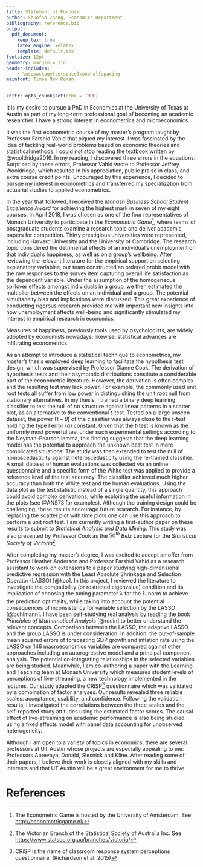 ```yaml
---
title: Statement of Purpose
author: Shuofan Zhang, Economics Department
bibliography: reference.bib
output:
  pdf_document:
    keep_tex: true
    latex_engine: xelatex
    template: default.tex
fontsize: 12pt
geometry: margin = 1in
header-includes:
    - \usepackage{setspace}\onehalfspacing
mainfont: Times New Roman
---
```


```r
knitr::opts_chunk$set(echo = TRUE)
```

It is my desire to pursue a PhD in Economics at the University of Texas at Austin as part of my long-term professional goal of becoming an academic researcher. I have a strong interest in econometrics and microeconomics.

It was the first econometric course of my master's program taught by Professor Farshid Vahid that piqued my interest. I was fascinated by the idea of tackling real-world problems based on economic theories and statistical methods. I could not stop reading the textbook written by @wooldridge2016. In my reading, I discovered three errors in the equations. Surprised by these errors, Professor Vahid wrote to Professor Jeffrey Wooldridge, which resulted in his appreciation, public praise in class, and extra course credit points. Encouraged by this experience, I decided to pursue my interest in econometrics and transferred my specialization from actuarial studies to applied econometrics. 

In the year that followed, I received the *Monash Business School Student Excellence Award* for achieving the highest mark in seven of my eight courses. In April 2018, I was chosen as one of the four representatives of Monash University to participate in the *Econometric Game*[^3], where teams of postgraduate students examine a research topic and deliver academic papers for competition. Thirty prestigious universities were represented, including Harvard University and the University of Cambridge. The research topic considered the detrimental effects of an individual's unemployment on that individual's happiness, as well as on a group's wellbeing. After reviewing the relevant literature for the empirical support on selecting explanatory variables, our team constructed an ordered probit model with the raw responses to the survey item capturing overall life satisfaction as the dependent variable. Under the assumption of the homogeneous spillover effects amongst individuals in a group, we then estimated the multiplier between the effects on an individual and a group. The potential simultaneity bias and implications were discussed. This great experience of conducting rigorous research provided me with important new insights into how unemployment affects well-being and significantly stimulated my interest in empirical research in economics.

Measures of happiness, previously tools used by psychologists, are widely adopted by economists nowadays; likewise, statistical advances are infiltrating econometrics. 

As an attempt to introduce a statistical technique to econometrics, my master's thesis employed deep learning to facilitate the hypothesis test design, which was supervised by Professor Dianne Cook. The derivation of hypothesis tests and their asymptotic distributions constitute a considerable part of the econometric literature. However, the derivation is often complex and the resulting test may lack power. For example, the commonly used unit root tests all suffer from low power in distinguishing the unit root null from stationary alternatives. In my thesis, I trained a binary deep learning classifier to test the null of no structure against linear patterns in a scatter plot, as an alternative to the conventional $t$-test. Tested on a large unseen dataset, the power ($1-\beta$) of the classifier was always close to the $t$-test holding the type I error ($\alpha$) constant. Given that the $t$-test is known as the uniformly most powerful test under such experimental settings according to the Neyman–Pearson lemma, this finding suggests that the deep learning model has the potential to approach the unknown best test in more complicated situations. The study was then extended to test the null of homoscedasticity against heteroscedasticity using the re-trained classifier. A small dataset of human evaluations was collected via an online questionnaire and a specific form of the White test was applied to provide a reference level of the test accuracy. The classifier achieved much higher accuracy than both the White test and the human evaluations. Using the data plot as the test statistic instead of a single quantity, this approach could avoid complex derivations, while exploiting the useful information in the plots (see @ANS73 for examples). Although the training design could be challenging, these results encourage future research. For instance, by replacing the scatter plot with time plots one can use this approach to perform a unit root test. I am currently writing a first-author paper on these results to submit to *Statistical Analysis and Data Mining*. This study was also presented by Professor Cook as the $50^{th}$ *Belz* Lecture for the *Statistical Society of Victoria*[^4].

After completing my master's degree, I was excited to accept an offer from Professor Heather Anderson and Professor Farshid Vahid as a research assistant to work on extensions to a paper studying high-dimensional predictive regression with the Least Absolute Shrinkage and Selection Operator (LASSO) [@koo]. In this project, I reviewed the literature to investigate the compatibility (or restricted eigenvalue) condition and its implication of choosing the tuning parameter $\lambda$ for the $\ell_1$ norm to achieve the prediction optimality, while taking into account the potential consequences of inconsistency for variable selection by the LASSO [@buhlmann]. I have been self-studying real analysis by reading the book *Principles of Mathematical Analysis* [@rudin] to better understand the relevant concepts. Comparison between the LASSO, the adaptive LASSO and the group LASSO is under consideration. In addition, the out-of-sample mean squared errors of forecasting GDP growth and inflation rate using the LASSO on 146 macroeconomics variables are compared against other approaches including an autoregressive model and a principal component analysis. The potential co-integrating relationships in the selected variables are being studied. Meanwhile, I am co-authoring a paper with the Learning and Teaching team at Monash University which measures student levels of perceptions of live-streaming, a new technology implemented in the lectures. Our study adapted the CRiSP[^6] questionnaire which was validated by a combination of factor analyses. Our results revealed three reliable scales: acceptance, usability, and confidence. Following the validation results, I investigated the correlations between the three scales and the self-reported study attitudes using the estimated factor scores. The causal effect of live-streaming on academic performance is also being studied using a fixed effects model with panel data accounting for unobserved heterogeneity. <!--Thinking about possible sources for endogeneity and seeking for solutions are intriguing and provoked my intellectual curiosity. I would like to continue to work on microeconomics problems, applying cutting-edge techniques to challenging areas such as --> 

Although I am open to a variety of topics in economics, there are several professors at UT Austin whose projects are especially appealing to me: Professors Abrevaya, Donald, Slesnick and Kline. After reading some of their papers, I believe their work is closely aligned with my skills and interests and that UT Austin will be a great environment for me to thrive.

<!-- Footnotes --> 
[^3]: The Econometric Game is hosted by the University of Amsterdam. See <http://econometricgame.nl/>
[^5]: LASSO is the abbreviation for .
[^4]: The Victorian Branch of the Statistical Society of Australia Inc. See <https://www.statsoc.org.au/branches/victoria/>
[^6]: CRiSP is the name of classroom response system perceptions questionnaire. (Richardson et al. 2015)



# References





